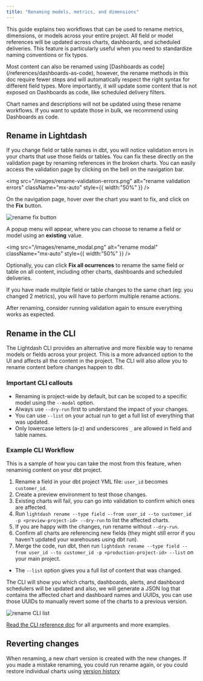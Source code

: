 ```yaml
---
title: "Renaming models, metrics, and dimensions"
---
```


This guide explains two workflows that can be used to rename metrics, dimensions, or models across your entire project. All field or model references will be updated across charts, dashboards, and scheduled deliveries. This feature is particularly useful when you need to standardize naming conventions or fix typos.

<Info>
  Most content can also be renamed using [Dashboards as code](/references/dashboards-as-code), however, the rename methods in this doc require fewer steps and will automatically respect the right syntax for different field types. More importantly, it will update some content that is not exposed on Dashboards as code, like scheduled delivery filters.

  Chart names and descriptions will not be updated using these rename workflows. If you want to update those in bulk, we recommend using Dashboards as code.
</Info>


## Rename in Lightdash

If you change field or table names in dbt, you will notice validation errors in your charts that use those fields or tables. You can fix these directly on the validation page by renaming references in the broken charts. You can easily access the validation page by clicking on the bell on the navigation bar.

<img
  src="/images/rename-validation-errors.png"
  alt="rename validation errors"
  className="mx-auto"
  style={{ width:"50%" }}
/>

On the navigation page, hover over the chart you want to fix, and click on the **Fix** button.

![rename fix button](/images/rename_fix_button.png)

A popup menu will appear, where you can choose to rename a field or model using an **existing** value.

<img
  src="/images/rename_modal.png"
  alt="rename modal"
  className="mx-auto"
  style={{ width:"50%" }}
/>

Optionally, you can click **Fix all ocurrences** to rename the same field or table on all content, including other charts, dashboards and scheduled deliveries. 

If you have made mulitple field or table changes to the same chart (eg: you changed 2 metrics), you will have to perform multiple rename actions. 

After renaming, consider running validation again to ensure everything works as expected.


## Rename in the CLI

The Lightdash CLI provides an alternative and more flexible way to rename models or fields across your project. This is a more advanced option to the UI and affects all the content in the project. The CLI will also allow you to rename content before changes happen to dbt. 


### Important CLI callouts

- Renaming is project-wide by default, but can be scoped to a specific model using the `--model` option.
- Always use `--dry-run` first to understand the impact of your changes.
- You can use `--list` on your actual run to get a full list of everything that was updated.
- Only lowercase letters (a-z) and underscores `_` are allowed in field and table names.


### Example CLI Workflow

This is a sample of how you can take the most from this feature, when renaminig content on your dbt project. 

1. Rename a field in your dbt project YML file: `user_id` becomes `customer_id`.
2. Create a preview environment to test those changes.
3. Existing charts will fail, you can go into validation to confirm which ones are affected.
4. Run `lightdash rename --type field --from user_id --to customer_id -p <preview-project-id> --dry-run`  to list the affected charts. 
5. If you are happy with the changes, run rename without `--dry-run`.
6. Confirm all charts are referencing new fields (they might still error if you haven't updated your warehouses using dbt run).
7. Merge the code, run dbt, then run `lightdash rename --type field --from user_id --to customer_id -p <production-project-id> --list` on your main project.
  - The `--list` option gives you a full list of content that was changed.

The CLI will show you which charts, dashboards, alerts, and dashboard schedulers will be updated and also, we will generate a JSON log that contains the affected chart and dashboard names and UUIDs, you can use those UUIDs to manually revert some of the charts to a previous version. 

![rename CLI list](/images/rename_cli_list.png)

[Read the CLI reference doc](/references/lightdash-cli#lightdash-rename) for all arguments and more examples.


## Reverting changes 

When renaming, a new chart version is created with the new changes. If you made a mistake renaming, you could run rename again, or you could restore individual charts using [version history](https://docs.lightdash.com/guides/version-history#chart-version-history)